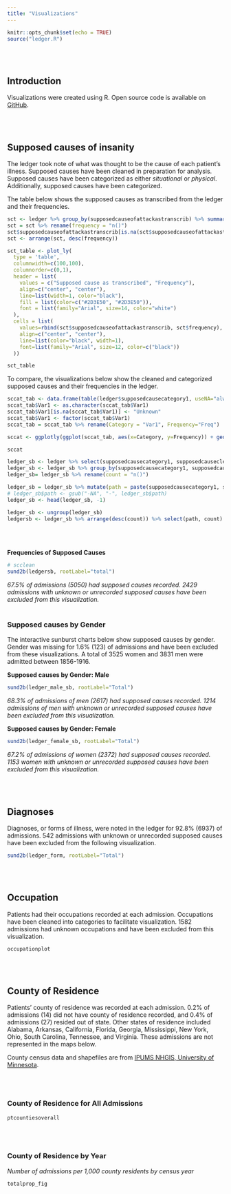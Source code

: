 ```yaml
---
title: "Visualizations"
---
```


```r
knitr::opts_chunk$set(echo = TRUE)
source("ledger.R")

```
<br/><br/>

## Introduction

Visualizations were created using R. Open source code is available on [GitHub](https://github.com/kmhuber/kmhuber.github.io).

<br/><br/>

## Supposed causes of insanity

The ledger took note of what was thought to be the cause of each patient's illness. Supposed causes have been cleaned in preparation for analysis. Supposed causes have been categorized as either *situational* or *physical*. Additionally, supposed causes have been categorized. 

The table below shows the supposed causes as transcribed from the ledger and their frequencies.

```r
sct <- ledger %>% group_by(supposedcauseofattackastranscrib) %>% summarize(n()) 
sct = sct %>% rename(frequency = "n()")
sct$supposedcauseofattackastranscrib[is.na(sct$supposedcauseofattackastranscrib)] <- "Unknown"
sct <- arrange(sct, desc(frequency))

sct_table <- plot_ly(
  type = 'table',
  columnwidth=c(100,100),
  columnorder=c(0,1),
  header = list(
    values = c("Supposed cause as transcribed", "Frequency"),
    align=c("center", "center"),
    line=list(width=1, color="black"),
    fill = list(color=c("#2D3E50", "#2D3E50")),
    font = list(family="Arial", size=14, color="white")
  ),
  cells = list(
    values=rbind(sct$supposedcauseofattackastranscrib, sct$frequency),
    align=c("center", "center"),
    line=list(color="black", width=1),
    font=list(family="Arial", size=12, color=c("black"))
  ))

sct_table

```

To compare, the visualizations below show the cleaned and categorized supposed causes and their frequencies in the ledger.

``` r
sccat_tab <- data.frame(table(ledger$supposedcausecategory1, useNA="always"), stringsAsFactors = FALSE)
sccat_tab$Var1 <- as.character(sccat_tab$Var1)
sccat_tab$Var1[is.na(sccat_tab$Var1)] <- "Unknown"
sccat_tab$Var1 <- factor(sccat_tab$Var1)
sccat_tab = sccat_tab %>% rename(Category = "Var1", Frequency="Freq")

sccat <- ggplotly(ggplot(sccat_tab, aes(x=Category, y=Frequency)) + geom_bar(stat="identity", fill="#2D3E50") + labs(x="Supposed Cause Category", title="Frequency of Supposed Cause Categories") + theme_classic())

sccat
```

``` r
ledger_sb <- ledger %>% select(supposedcausecategory1, supposedcausecleaned1, supposedcausecleaned2)
ledger_sb <- ledger_sb %>% group_by(supposedcausecategory1, supposedcausecleaned1, supposedcausecleaned2) %>% summarize(n()) 
ledger_sb= ledger_sb %>% rename(count = "n()")

ledger_sb = ledger_sb %>% mutate(path = paste(supposedcausecategory1, supposedcausecleaned1, supposedcausecleaned2, sep="-"))
# ledger_sb$path <- gsub("-NA", "-", ledger_sb$path)
ledger_sb <- head(ledger_sb, -1)

ledger_sb <- ungroup(ledger_sb)
ledgersb <- ledger_sb %>% arrange(desc(count)) %>% select(path, count)

```

<br/><br/>

**Frequencies of Supposed Causes**
``` r
# scclean
sund2b(ledgersb, rootLabel="total")
```
*67.5% of admissions (5050) had supposed causes recorded. 2429 admissions with unknown or unrecorded supposed causes have been excluded from this visualization.*
<br/><br/>

### Supposed causes by Gender
The interactive sunburst charts below show supposed causes by gender. Gender was missing for 1.6% (123) of admissions and have been excluded from these visualizations. A total of 3525 women and 3831 men were admitted between 1856-1916.

**Supposed causes by Gender: Male**
``` r
sund2b(ledger_male_sb, rootLabel="Total")
```
*68.3% of admissions of men (2617) had supposed causes recorded. 1214 admissions of men with unknown or unrecorded supposed causes have been excluded from this visualization.*

**Supposed causes by Gender: Female**
``` r
sund2b(ledger_female_sb, rootLabel="Total")
```
*67.2% of admissions of women (2372) had supposed causes recorded. 1153 women with unknown or unrecorded supposed causes have been excluded from this visualization.*

<br/><br/>

## Diagnoses
Diagnoses, or forms of illness, were noted in the ledger for 92.8% (6937) of admissions. 542 admissions with unknown or unrecorded supposed causes have been excluded from the following visualization.

``` r
sund2b(ledger_form, rootLabel="Total")
```

<br/><br/>

## Occupation
Patients had their occupations recorded at each admission. Occupations have been cleaned into categories to facilitate visualization. 1582 admissions had unknown occupations and have been excluded from this visualization. 

``` r
occupationplot
```

<br/><br/>

## County of Residence
Patients' county of residence was recorded at each admission. 0.2% of admissions (14) did not have county of residence recorded, and 0.4% of admissions (27) resided out of state. Other states of residence included Alabama, Arkansas, California, Florida, Georgia, Mississippi, New York, Ohio, South Carolina, Tennessee, and Virginia. These admissions are not represented in the maps below.

County census data and shapefiles are from [IPUMS NHGIS, University of Minnesota](www.nhgis.org). 

<br/><br/>

### County of Residence for All Admissions
``` r
ptcountiesoverall
```

<br/><br/>

### County of Residence by Year
*Number of admissions per 1,000 county residents by census year*
``` r
totalprop_fig
```


